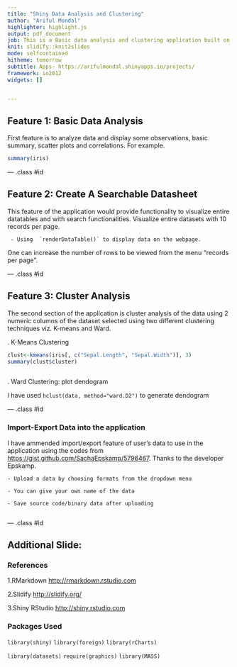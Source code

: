 ```yaml
---
title: "Shiny Data Analysis and Clustering"
author: "Ariful Mondal"
highlighter: highlight.js
output: pdf_document
job: This is a Basic data analysis and clustering application built on Shiny. 
knit: slidify::knit2slides
mode: selfcontained
hitheme: tomorrow
subtitle: Apps- https://arifulmondal.shinyapps.io/projects/
framework: io2012
widgets: []


---
```


## Feature 1: Basic Data Analysis

First feature is to analyze data and display some observations, basic summary, scatter plots and correlations. For example.  

```r
summary(iris)

```

--- .class #id 

## Feature 2: Create A Searchable Datasheet

This feature of the application would provide functionality to visualize entire datatables and with search functionalities. Visualize entire datasets with 10 records per page.

```
 - Using  `renderDataTable()` to display data on the webpage.

```
One can increase the number of rows to be viewed from the menu "records per page".

--- .class #id 

## Feature 3: Cluster Analysis

The second section of the application is cluster analysis of the data using 2 numeric columns of the dataset selected using two different clustering techniques viz. K-means and Ward.


. K-Means Clustering 
```r
clust<-kmeans(iris[, c("Sepal.Length", "Sepal.Width")], 3)
summary(clust$cluster)
     
```

. Ward Clustering: plot dendogram

 I have used `hclust(data, method="ward.D2")` to generate dendogram


--- .class #id 

### Import-Export Data into the application

I have ammended import/export feature of user's data to use in the application using the codes from <https://gist.github.com/SachaEpskamp/5796467>. Thanks to the developer Epskamp. 

```
- Upload a data by choosing formats from the dropdown menu

- You can give your own name of the data

- Save source code/binary data after uploading


```



--- .class #id 

## Additional Slide: 

### References 

1.RMarkdown <http://rmarkdown.rstudio.com>

2.Slidify <http://slidify.org/>

3.Shiny RStudio <http://shiny.rstudio.com>

### Packages Used

`library(shiny)` `library(foreign)` `library(rCharts)`

`library(datasets)` `require(graphics)` `library(MASS)`




